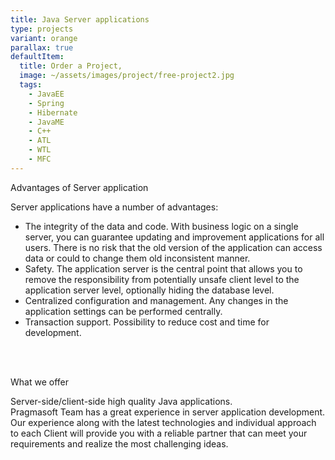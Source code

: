 ```yaml
---
title: Java Server applications
type: projects
variant: orange
parallax: true
defaultItem:
  title: Order a Project,
  image: ~/assets/images/project/free-project2.jpg
  tags: 
    - JavaEE
    - Spring
    - Hibernate
    - JavaME
    - C++
    - ATL
    - WTL
    - MFC
---
```

<p class="uppercase">Advantages of Server application</p>
<p>Server applications have a number of advantages:</p>
<ul class="list-disc">
  <li>The integrity of the data and code. With business logic on a single server, you can guarantee updating and improvement applications for all users. There is no risk that the old version of the application can access data or could to change them old inconsistent manner.</li>
  <li>Safety. The application server is the central point that allows you to remove the responsibility from potentially unsafe client level to the application server level, optionally hiding the database level.</li>
  <li>Centralized configuration and management. Any changes in the application settings can be performed centrally.</li>
  <li>Transaction support. Possibility to reduce cost and time for development.</li>
</ul>
<br /><br />

<p class="uppercase">What we offer</p>
<p>Server-side/client-side high quality Java applications.<br />
Pragmasoft Team has a great experience in server application development. Our experience along with the latest technologies and individual approach to each Сlient will provide you with a reliable partner that can meet your requirements and realize the most challenging ideas.</p>
